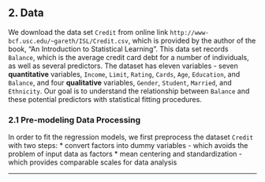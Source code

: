 
## 2. Data

We download the data set `Credit` from online link `http://www-bcf.usc.edu/~gareth/ISL/Credit.csv`, which is provided by the author of the book, "An Introduction to Statistical Learning". This data set records `Balance`, which is the average credit card debt for a number of individuals, as well as several predictors. The dataset has eleven variables - seven **quantitative** variables, `Income`, `Limit`, `Rating`, `Cards`, `Age`, `Education`, and `Balance`, and four **qualitative** variables, `Gender`, `Student`, `Married`, and `Ethnicity`. Our goal is to understand the relationship between `Balance` and these potential predictors with statistical fitting procedures.

### 2.1 Pre-modeling Data Processing

In order to fit the regression models, we first preprocess the dataset `Credit` with two steps:
* convert factors into dummy variables - which avoids the problem of input data as factors
* mean centering and standardization - which provides comparable scales for data analysis

---